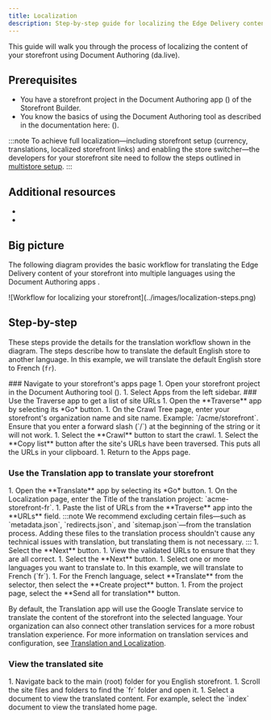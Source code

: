 ```yaml
---
title: Localization
description: Step-by-step guide for localizing the Edge Delivery content blocks of a storefront.
---
```



This guide will walk you through the process of localizing the content of your storefront using Document Authoring (da.live).

## Prerequisites

- You have a storefront project in the Document Authoring app (<Link href="https://da.live" text="da.live" />) of the Storefront Builder.
- You know the basics of using the Document Authoring tool as described in the documentation here: (<Link href="https://da.live/docs" text="da.live/docs" />).

:::note
To achieve full localization—including storefront setup (currency, translations, localized storefront links) and enabling the store switcher—the developers for your storefront site need to follow the steps outlined in [multistore setup](/merchants/multistore/).
:::

## Additional resources

- <Link href="https://www.aem.live/docs/translation-and-localization" text="Translation and Localization" />
- <Link href="https://da.live/docs/administration/translation" text="Translation, localization, and rollout" />

## Big picture

The following diagram provides the basic workflow for translating the Edge Delivery content of your storefront into multiple languages using the Document Authoring apps <Link href="https://da.live" text="da.live" />.

<Diagram caption="Workflow for localizing your storefront">
  ![Workflow for localizing your storefront](../images/localization-steps.png)
</Diagram>

## Step-by-step

These steps provide the details for the translation workflow shown in the diagram. The steps describe how to translate the default English store to another language. In this example, we will translate the default English store to French (`fr`).

<Tasks>

<Task>
### Navigate to your storefront's apps page

<Steps>
1. Open your storefront project in the Document Authoring tool (<Link href="https://da.live" text="da.live" />).
1. Select Apps from the left sidebar.

</Steps>

</Task>

<Task>
### Use the Traverse app to get a list of site URLs

<Steps>
1. Open the **Traverse** app by selecting its *Go* button.
1. On the Crawl Tree page, enter your storefront's organization name and site name. Example: `/acme/storefront`. Ensure that you enter a forward slash (`/`) at the beginning of the string or it will not work. 
1. Select the **Crawl** button to start the crawl.
1. Select the **Copy list** button after the site's URLs have been traversed. This puts all the URLs in your clipboard.
1. Return to the Apps page.

</Steps>

</Task>

<Task>

### Use the Translation app to translate your storefront

<Steps>
1. Open the **Translate** app by selecting its *Go* button.
1. On the Localization page, enter the Title of the translation project: `acme-storefront-fr`.
1. Paste the list of URLs from the **Traverse** app into the **URLs** field.
   :::note
   We recommend excluding certain files—such as `metadata.json`, `redirects.json`, and `sitemap.json`—from the translation process. Adding these files to the translation process shouldn't cause any technical issues with translation, but translating them is not necessary.
   :::
1. Select the **Next** button.
1. View the validated URLs to ensure that they are all correct.
1. Select the **Next** button.
1. Select one or more languages you want to translate to. In this example, we will translate to French (`fr`).
1. For the French language, select **Translate** from the selector, then select the **Create project** button.
1. From the project page, select the **Send all for translation** button.

</Steps>

<Aside type="note">

By default, the Translation app will use the Google Translate service to translate the content of the storefront into the selected language. Your organization can also connect other translation services for a more robust translation experience. For more information on translation services and configuration, see [Translation and Localization](https://www.aem.live/docs/translation-and-localization).

</Aside>

</Task>

<Task>

### View the translated site

<Steps>
1. Navigate back to the main (root) folder for you English storefront.
1. Scroll the site files and folders to find the `fr` folder and open it.
1. Select a document to view the translated content. For example, select the `index` document to view the translated home page.
</Steps>

</Task>

</Tasks>